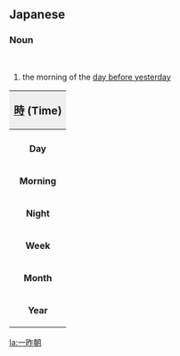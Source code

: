 ==Japanese==
{{ja-kanjitab|一|昨|朝}}

===Noun===
{{ja-noun|いっさくちょう}}<br/>

# {{lb|ja|rare}} the morning of the [[day before yesterday]]

{| border="0" id="toc" align="center" style="width:100%; margin: 0 auto; float:center;"
!align="center" style="background:#efefef;" colspan=8| <big>[[時]] (Time)</big>
|-
! || ~ || -2 || -1 || 0 || +1 || +2 || Continual
|- align=center
| '''Day''' || [[日]] || [[一昨日]] || [[昨日]] || [[今日]] || [[明日]] || [[明後日]] || [[毎日]]
|- align=center
| '''Morning''' || [[朝]] || [[一昨朝]] || [[昨朝]] || [[今朝]] || [[明朝]] || — || [[毎朝]]
|- align=center
| '''Night''' || [[晩]] || [[一昨晩]] || [[昨晩]] || [[今晩]] || [[明晩]] || — || [[毎晩]]
|- align=center
| '''Week''' || [[週]] || [[先々週]] || [[先週]] || [[今週]] || [[来週]] || [[再来週]] || [[毎週]]
|- align=center
| '''Month''' || [[月]] || [[先々月]] || [[先月]] || [[今月]] || [[来月]] || [[再来月]] || [[毎月]]
|- align=center
| '''Year''' || [[年]] || [[一昨年]] || [[去年]] || [[今年]] || [[来年]] || [[再来年]] || [[毎年]]
|}

[[la:一昨朝]]